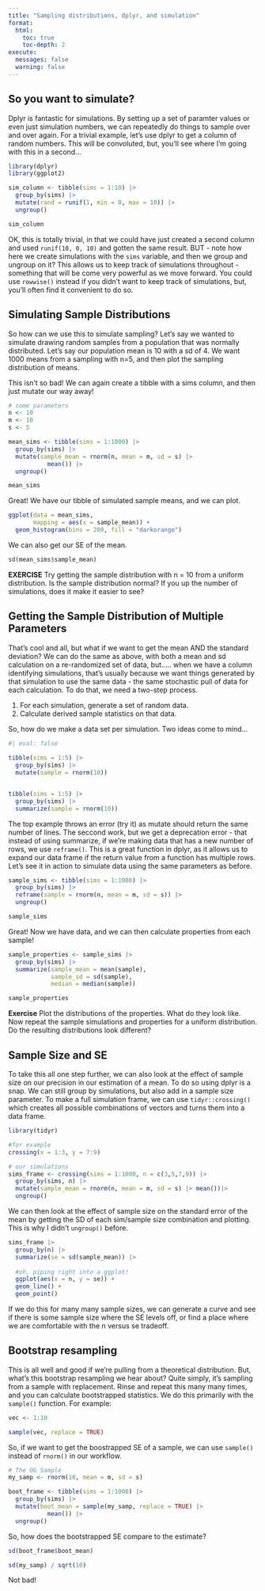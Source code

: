 ```yaml
---
title: "Sampling distributions, dplyr, and simulation"
format:
  html:
    toc: true
    toc-depth: 2
execute:
  messages: false
  warning: false
---
```


## So you want to simulate?

Dplyr is fantastic for simulations. By setting up a set of paramter values or even just simulation numbers, we can repeatedly do things to sample over and over again. For a trivial example, let's use dplyr to get a column of random numbers. This will be convoluted, but, you'll see where I'm going with this in a second...

```r
library(dplyr)
library(ggplot2)

sim_column <- tibble(sims = 1:10) |>
  group_by(sims) |>
  mutate(rand = runif(1, min = 0, max = 10)) |>
  ungroup()

sim_column
```

OK, this is totally trivial, in that we could have just created a second column and used `runif(10, 0, 10)` and gotten the same result. BUT - note how here we create simulations with the `sims` variable, and then we group and ungroup on it? This allows us to keep track of simulations throughout - something that will be come very powerful as we move forward. You could use `rowwise()` instead if you didn't want to keep track of simulations, but, you'll often find it convenient to do so.

## Simulating Sample Distributions

So how can we use this to simulate sampling? Let's say we wanted to simulate drawing random samples from a population that was normally distributed. Let's say our population mean is 10 with a sd of 4. We want 1000 means from a sampling with n=5, and then plot the sampling distribution of means.  

This isn't so bad! We can again create a tibble with a sims column, and then just mutate our way away!

```r
# some parameters
n <- 10
m <- 10
s <- 5

mean_sims <- tibble(sims = 1:1000) |>
  group_by(sims) |>
  mutate(sample_mean = rnorm(n, mean = m, sd = s) |> 
           mean()) |>
  ungroup()

mean_sims
```

Great! We have our tibble of simulated sample means, and we can plot.

```r
ggplot(data = mean_sims,
       mapping = aes(x = sample_mean)) +
  geom_histogram(bins = 200, fill = "darkorange")
```

We can also get our SE of the mean.

```r
sd(mean_sims$sample_mean)
```

**EXERCISE** Try getting the sample distribution with n = 10 from a uniform distribution. Is the sample distribution normal?  If you up the number of simulations, does it make it easier to see?

## Getting the Sample Distribution of Multiple Parameters

That's cool and all, but what if we want to get the mean AND the standard deviation? We can do the same as above, with both a mean and sd calculation on a re-randomized set of data, but..... when we have a column identifying simulations, that's usually because we want things generated by that simulation to use the same data - the same stochastic pull of data for each calculation. To do that, we need a two-step process.

1. For each simulation, generate a set of random data.  
2. Calculate derived sample statistics on that data.

So, how do we make a data set per simulation. Two ideas come to mind...

```r
#| eval: false
  
tibble(sims = 1:5) |>
  group_by(sims) |>
  mutate(sample = rnorm(10))


tibble(sims = 1:5) |>
  group_by(sims) |>
  summarize(sample = rnorm(10))
```

The top example throws an error (try it) as mutate should return the same number of lines. The seccond work, but we get a deprecation error - that instead of using summarize, if we're making data that has a new number of rows, we use `reframe()`. This is a great function in dplyr, as it allows us to expand our data frame if the return value from a function has multiple rows. Let's see it in action to simulate data using the same parameters as before.

```r
sample_sims <- tibble(sims = 1:1000) |>
  group_by(sims) |>
  reframe(sample = rnorm(n, mean = m, sd = s)) |>
  ungroup()

sample_sims
```

Great! Now we have data, and we can then calculate properties from each sample!

```r
sample_properties <- sample_sims |>
  group_by(sims) |>
  summarize(sample_mean = mean(sample),
            sample_sd = sd(sample),
            median = median(sample))

sample_properties
```

**Exercise** Plot the distributions of the properties. What do they look like. Now repeat the sample simulations and properties for a uniform distribution. Do the resulting distributions look different?

## Sample Size and SE

To take this all one step further, we can also look at the effect of sample size on our precision in our estimation of a mean. To do so using dplyr is a snap. We can still group by simulations, but also add in a sample size parameter. To make a full simulation frame, we can use `tidyr::crossing()` which creates all possible combinations of vectors and turns them into a data frame.

```r
library(tidyr)

#for example
crossing(x = 1:3, y = 7:9)

# our simulations
sims_frame <- crossing(sims = 1:1000, n = c(3,5,7,9)) |>
  group_by(sims, n) |>
  mutate(sample_mean = rnorm(n, mean = m, sd = s) |> mean())|>
  ungroup()
```

We can then look at the effect of sample size on the standard error of the mean by getting the SD of each sim/sample size combination and plotting. This is why I didn't `ungroup()` before.

```r
sims_frame |>
  group_by(n) |>
  summarize(se = sd(sample_mean)) |>
  
  #oh, piping right into a ggplot!
  ggplot(aes(x = n, y = se)) +
  geom_line() +
  geom_point()
```


If we do this for many many sample sizes, we can generate a curve and see if there is some sample size where the SE levels off, or find a place where we are comfortable with the n versus se tradeoff.

## Bootstrap resampling

This is all well and good if we're pulling from a theoretical distribution. But, what's this bootstrap resampling we hear about? Quite simply, it's sampling from a sample with replacement. Rinse and repeat this many many times, and you can calculate bootstrapped statistics. We do this primarily with the `sample()` function. For example:

```r
vec <- 1:10

sample(vec, replace = TRUE)
```

So, if we want to get the boostrapped SE of a sample, we can use `sample()` instead of `rnorm()` in our workflow.

```r
# The OG Sample
my_samp <- rnorm(10, mean = m, sd = s) 

boot_frame <- tibble(sims = 1:1000) |>
  group_by(sims) |>
  mutate(boot_mean = sample(my_samp, replace = TRUE) |>
           mean()) |>
  ungroup()
```

So, how does the bootstrapped SE compare to the estimate?

```r
sd(boot_frame$boot_mean)

sd(my_samp) / sqrt(10)
```

Not bad!